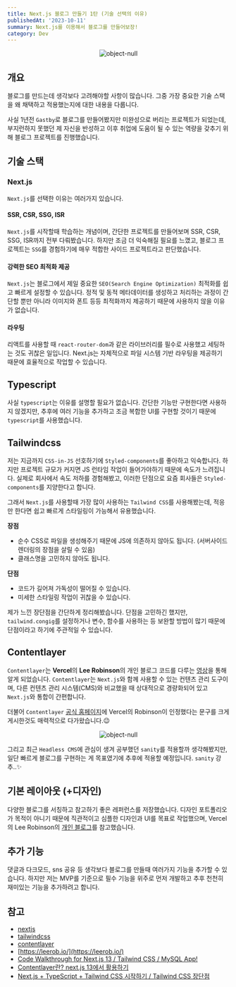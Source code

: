 ```yaml
---
title: Next.js 블로그 만들기 1탄 (기술 선택의 이유)
publishedAt: '2023-10-11'
summary: Next.js를 이용해서 블로그를 만들어보장!
category: Dev
---
```


<p align='center'>
  <img src='/blog/img/gatsby-vs-nextjs.jpeg' width={500} alt='object-null' />
</p>

## 개요

블로그를 만드는데 생각보다 고려해야할 사항이 많습니다.
그중 가장 중요한 기술 스택을 왜 채택하고 적용했는지에 대한 내용을 다룹니다.

사실 1년전 `Gastby`로 블로그를 만들어봤지만 미완성으로 버리는 프로젝트가 되었는데,
부지런하지 못했던 제 자신을 반성하고 이후 취업에 도움이 될 수 있는 역량을 갖추기 위해 블로그 프로젝트를 진행했습니다.

## 기술 스택

### Next.js

`Next.js`를 선택한 이유는 여러가지 있습니다.

#### SSR, CSR, SSG, ISR

`Next.js`를 시작할때 학습하는 개념이며, 간단한 프로젝트를 만들어보며 SSR, CSR, SSG, ISR까지 전부 다뤄봤습니다.
하지만 조금 더 익숙해질 필요를 느꼈고, 블로그 프로젝트는 `SSG`를 경험하기에 매우 적합한 사이드 프로젝트라고 판단했습니다.

#### 강력한 SEO 최적화 제공

`Next.js`는 블로그에서 제일 중요한 `SEO(Search Engine Optimization)` 최적화를 쉽고 빠르게 설정할 수 있습니다.
정적 및 동적 메타데이터를 생성하고 처리하는 과정이 간단할 뿐만 아니라 이미지와 폰트 등등 최적화까지 제공하기 때문에 사용하지 않을 이유가 없습니다.

#### 라우팅

리액트를 사용할 때 `react-router-dom`과 같은 라이브러리를 필수로 사용했고 세팅하는 것도 귀찮은 일입니다.
Next.js는 자체적으로 파일 시스템 기반 라우팅을 제공하기 때문에 효율적으로 작업할 수 있습니다.

## Typescript

사실 `typescript`는 이유를 설명할 필요가 없습니다.
간단한 기능만 구현한다면 사용하지 않겠지만, 추후에 여러 기능을 추가하고 조금 복합한 UI를 구현할 것이기 때문에 `typescript`를 사용했습니다.

## Tailwindcss

저는 지금까지 `CSS-in-JS` 선호하기에 `Styled-components`를 좋아하고 익숙합니다.
하지만 프로젝트 규모가 커지면 JS 런타임 작업이 들어가야하기 때문에 속도가 느려집니다.
실제로 회사에서 속도 저하를 경험해봤고, 이러한 단점으로 요즘 회사들은 `Styled-components`를 지양한다고 합니다.

그래서 `Next.js`를 사용할때 가장 많이 사용하는 `Tailwind CSS`를 사용해봤는데, 적응만 한다면 쉽고 빠르게 스타일링이 가능해서 유용했습니다.

**장점**

- 순수 CSS로 파일을 생성해주기 때문에 JS에 의존하지 않아도 됩니다. (서버사이드 렌더링의 장점을 살릴 수 있음)
- 클래스명을 고민하지 않아도 됩니다.

**단점**

- 코드가 길어져 가독성이 떨어질 수 있습니다.
- 미세한 스타일링 작업이 귀찮을 수 있습니다.

제가 느낀 장단점을 간단하게 정리해봤습니다.
단점을 고민하긴 했지만, `tailwind.congig`를 설정하거나 변수, 함수를 사용하는 등 보완할 방법이 많기 때문에 단점이라고 하기에 주관적일 수 있습니다.

## Contentlayer

`Contentlayer`는 **Vercel**의 **Lee Robinson**의 개인 블로그 코드를 다루는 [영상](https://www.youtube.com/watch?v=jeBy4vIBqw0&t=2714s)을 통해 알게 되었습니다.
`Contentlayer`는 `Next.js`와 함께 사용할 수 있는 컨텐츠 관리 도구이며, 다른 컨텐츠 관리 시스템(CMS)와 비교했을 때 상대적으로 경량화되어 있고 `Next.js`와 통합이 간편합니다.

더불어 `Contentlayer` [공식 홈페이지](https://contentlayer.dev/)에 Vercel의 Robinson이 인정했다는 문구를 크게 게시한것도 매력적으로 다가왔습니다.😉

<p align='center'>
  <img src='/blog/img/robinson.png' width={600} alt='object-null' />
</p>

그리고 최근 `Headless CMS`에 관심이 생겨 공부했던 `sanity`를 적용할까 생각해봤지만, 일단 빠르게 블로그를 구현하는 게 목표였기에 추후에 적용할 예정입니다. `sanity` 강추..✨

## 기본 레이아웃 (+디자인)

다양한 블로그를 서칭하고 참고하기 좋은 레퍼런스를 저장했습니다.
디자인 포트폴리오가 목적이 아니기 때문에 직관적이고 심플한 디자인과 UI를 목표로 작업했으며,
Vercel의 Lee Robinson의 [개인 블로그](https://leerob.io/)를 참고했습니다.

## 추가 기능

댓글과 다크모드, sns 공유 등 생각보다 블로그를 만들때 여러가지 기능을 추가할 수 있습니다.
하지만 저는 MVP를 기준으로 필수 기능을 위주로 먼저 개발하고 추후 천천히 재미있는 기능을 추가하려고 합니다.

## 참고

- [nextjs](https://nextjs.org/)
- [tailwindcss](https://tailwindcss.com/)
- [contentlayer](https://contentlayer.dev/)
- [https://leerob.io/](https://leerob.io/)
- [Code Walkthrough for Next.js 13 / Tailwind CSS / MySQL App!](https://www.youtube.com/watch?v=jeBy4vIBqw0&t=2714s)
- [Contentlayer란? next.js 13에서 활용하기](https://velog.io/@boyeon_jeong/Nest.js-getStaticPaths)
- [Next.js + TypeScript + Tailwind CSS 시작하기 / Tailwind CSS 장단점](https://babycoder05.tistory.com/entry/Nextjs-TypeScript-Tailwind-CSS-%EC%8B%9C%EC%9E%91%ED%95%98%EA%B8%B0-Tailwind-CSS-%EC%9E%A5%EB%8B%A8%EC%A0%90)
